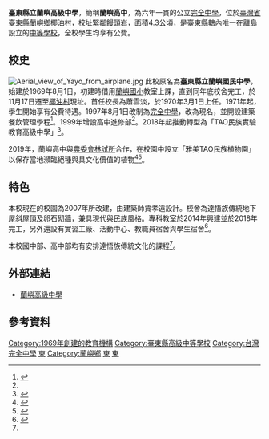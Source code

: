 {{Infobox School
| name = 臺東縣立蘭嶼高級中學
| other_name = Taitung County Lanyu High School
| image = 蘭嶼高中大門.jpg
| image_size = 300px
| image_caption = 蘭嶼高中大門
| logo = 臺東縣立蘭嶼高級中學校徽.jpg
| logo_size = 120px
| logo_caption = 蘭嶼高中校徽，由李美富老師設計<ref>{{cite web|url=http://www.layjh.ttct.edu.tw/files/11-1074-4-1.php|title=校徽|publisher=臺東縣立蘭嶼高級中學|accessdate=2019-10-26|archive-date=2019-10-26|archive-url=https://web.archive.org/web/20191026042237/http://www.layjh.ttct.edu.tw/files/11-1074-4-1.php|dead-url=no}}</ref>
| type = 縣立[[完全中學|完全中學]]
| established = 1969年
| district = {{ROC}}[[臺灣省|臺灣省]][[臺東縣|臺東縣]][[蘭嶼鄉|蘭嶼鄉]]
| president = 
| principal = 連紋乾
| dean = 
| director = 
| staff = 
| faculty = 
| grades = 高中部三年制<br>國中部三年制
| gender = 
| students = 高中部43人（2016年）<br>國中部98人（2016年）
| classes = 高中部共3班<br>一年級1班<br>二年級1班<br>三年級1班<br>國中部共6班<br>七年級2班<br>八年級2班<br>九年級2班
| class = 
| area = 4.3公頃<ref name=nccu/>
| address = 952臺東縣蘭嶼鄉[[椰油村|椰油村]]37號
| website = https://layjh.ttct.edu.tw/
| number = 089-732-016
| fax = 089-732-217
| coordinates = {{Coord|22.0488741|121.5112364|display=inline,title}}
}}

'''臺東縣立蘭嶼高級中學'''，簡稱'''蘭嶼高中'''，為六年一貫的公立[[完全中學|完全中學]]，位於[[臺灣省|臺灣省]][[臺東縣|臺東縣]][[蘭嶼鄉|蘭嶼鄉]][[椰油村|椰油村]]，校址緊鄰[[饅頭岩_(蘭嶼)|饅頭岩]]，面積4.3公頃，是臺東縣轄內唯一在離島設立的[[中等學校|中等學校]]，全校學生均享有公費。




==校史==
[[File:Aerial_view_of_Yayo_from_airplane.jpg|thumb]]
此校原名為'''臺東縣立蘭嶼國民中學'''，始建於1969年8月1日，初建時借用[[臺東縣蘭嶼鄉蘭嶼國民小學|蘭嶼國小]]教室上課，直到同年底校舍完工，於11月17日遷至[[椰油村|椰油村]]現址。首任校長為蕭雲淡，於1970年3月1日上任。1971年起，學生開始享有公費待遇。1997年8月1日改制為[[完全中學|完全中學]]，改為現名，並開設建築餐飲管理學程<ref>{{cite web|url=http://www.layjh.ttct.edu.tw/files/14-1074-6914,r6-1.php|title=學校簡史|publisher=臺東縣立蘭嶼高級中學|accessdate=2019-10-26|archive-date=2019-10-26|archive-url=https://web.archive.org/web/20191026042239/http://www.layjh.ttct.edu.tw/files/14-1074-6914,r6-1.php|dead-url=no}}</ref>。1999年增設高中進修部<ref name=nccu/>。2018年起推動轉型為「TAO民族實驗教育高級中學」<ref>{{cite web|url=https://opinion.cw.com.tw/blog/profile/441/article/7162|title=蘭嶼實驗高中：教課前，老師先當「蘭嶼的學生」|author=許家齊|publisher=[[天下雜誌|天下雜誌]]|accessdate=2019-10-26|archive-date=2019-10-26|archive-url=https://web.archive.org/web/20191026042235/https://opinion.cw.com.tw/blog/profile/441/article/7162|dead-url=no}}</ref>。

2019年，蘭嶼高中與[[行政院農業委員會林業試驗所|農委會林試所]]合作，在校園中設立「雅美TAO民族植物園」以保存當地瀕臨絕種與具文化價值的植物<ref>{{cite news|title=蘭嶼高中 造雅美民族植物園|author=尤聰光|publisher=[[聯合報|聯合報]]|date=2019-07-02|url=https://udn.com/news/story/11322/3906147|accessdate=2019-10-26|archive-date=2019-10-26|archive-url=https://web.archive.org/web/20191026042235/https://udn.com/news/story/11322/3906147|dead-url=no}}</ref><ref>{{cite news|title=Lanyu school to become cultural, botanical garden|url=http://www.taipeitimes.com/News/taiwan/archives/2019/07/06/2003718224|publisher=[[Taipei_Times|Taipei Times]]|date=2019-07-06|author=Chen Hsien-yi, Jonathan Chin|accessdate=2019-10-26|archive-date=2019-10-26|archive-url=https://web.archive.org/web/20191026042239/http://www.taipeitimes.com/News/taiwan/archives/2019/07/06/2003718224|dead-url=no}}</ref>。

== 特色 ==
本校現在的校園為2007年所改建，由建築師賈孝遠設計。校舍為達悟族傳統地下屋斜屋頂及卵石砌牆，兼具現代與民族風格。專科教室於2014年興建並於2018年完工，另外還設有實習工廠、活動中心、教職員宿舍與學生宿舍<ref name=nccu>{{Cite web|url=https://ah.lib.nccu.edu.tw/bitstream/140.119/29208/1/55.pdf|title=臺東縣立蘭嶼高級中學|accessdate=|author=王雅萍|date=|publisher=|archive-url=https://web.archive.org/web/20190426164238/https://ah.lib.nccu.edu.tw/bitstream/140.119/29208/1/55.pdf|archive-date=2019-04-26|dead-url=yes}}</ref>。

本校國中部、高中部均有安排達悟族傳統文化的課程<ref name=nccu/>。

==外部連結==
*[http://www.layjh.ttct.edu.tw/bin/home.php 蘭嶼高級中學] {{Wayback|url=http://www.layjh.ttct.edu.tw/bin/home.php |date=20190221054712 }}{{zh-tw}}

== 參考資料 ==
{{Reflist}}
{{台東縣高級中等學校}}
{{離島地區高級中等學校}}
{{portalbar|台灣|教育}}

[[Category:1969年創建的教育機構|Category:1969年創建的教育機構]]
[[Category:臺東縣高級中等學校|Category:臺東縣高級中等學校]]
[[Category:台灣完全中學|Category:台灣完全中學]]
[[Category:臺灣公立普通型高級中等學校|東]]
[[Category:蘭嶼鄉|Category:蘭嶼鄉]]
[[Category:臺灣原住民實驗教育與重點學校|東]]
[[Category:臺灣學校型態實驗教育學校|東]]